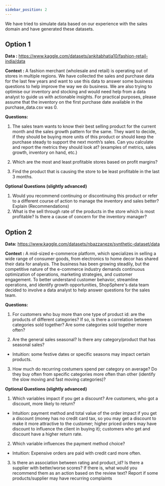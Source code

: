 ```yaml
---
sidebar_position: 2
---
```


We have tried to simulate data based on our experience with the sales domain and have generated these datasets.

## Option 1
**Data :** https://www.kaggle.com/datasets/ankitabhatia10/fashion-retail-india/data

**Context :** A fashion merchant (wholesale and retail) is operating out of stores in multiple regions. 
We have collected the sales and purchase data for the last few years and want to use this data to answer some business questions to help improve the way we do business. 
We are also trying to optimise our inventory and stocking and would need help from a data analyst to guide us with actionable insights.
For practical purposes, please assume that the inventory on the first purchase date available in the purchase_data.csv was 0.

**Questions:**
1. The sales team wants to know their best selling product for the current month and the sales growth pattern for the same. They want to decide, if they should be buying more units of this product or should keep the purchase steady to support the next month’s sales. Can you calculate and report the metrics they should look at? (examples of metrics, sales growth, inventory on hand, etc.)

2. Which are the most and least profitable stores based on profit margins? 
3. Find the product that is causing the store to be least profitable in the last 3 months.

**Optional Questions (slightly advanced)**
1. Would you recommend continuing or discontinuing this product or refer to a different course of action to manage the inventory and sales better? Explain (Recommendations)
2. What is the sell through rate of the products in the store which is most profitable? Is there a cause of concern for the inventory manager? 




## Option 2
**Data:** https://www.kaggle.com/datasets/nbazzaneze/synthetic-dataset/data

**Context :** A mid-sized e-commerce platform, which specializes in selling a wide range of consumer goods, from electronics to home decor has shared their data for analysis. The business has been growing steadily, but the competitive nature of the e-commerce industry demands continuous optimization of operations, marketing strategies, and customer engagement.
To better understand customer behavior, streamline operations, and identify growth opportunities, ShopSphere's data team decided to involve a data analyst to help answer questions for the sales team. 

**Questions:**
1. For customers who buy more than one type of product id: are the products of different categories? If so, is there a correlation between categories sold together? Are some categories sold together more often?

2. Are the general sales seasonal? Is there any category/product that has seasonal sales? 

- Intuition: some festive dates or specific seasons may impact certain products.

3. How much do recurring costumers spend per category on average? Do they buy often from specific categories more often than other (identify the slow moving and fast moving categories)? 

**Optional Questions (slightly advanced)**
1. Which variables impact if you get a discount? Are customers, who got a discount, more likely to return? 

- Intuition: payment method and total value of the order impact if you get a discount (money has no credit card tax, so you may get a discount to make it more attractive to the customer; higher priced orders may have discount to influence the client in buying it); customers who get and discount have a higher return rate.

2. Which variable influences the payment method choice? 

- Intuition: Expensive orders are paid with credit card more often.

3. Is there an association between rating and product_id? Is there a supplier with better/worse scores? If there is, what would you recommend them as an action based on the review text? Report if some products/supplier may have recurring complaints
